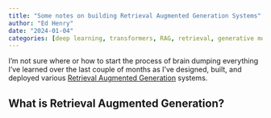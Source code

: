 ```yaml
---
title: "Some notes on building Retrieval Augmented Generation Systems"
author: "Ed Henry"
date: "2024-01-04"
categories: [deep learning, transformers, RAG, retrieval, generative modeling]
---
```


I'm not sure where or how to start the process of brain dumping everything I've learned over the last couple of months as I've designed, built, and deployed various [Retrieval Augmented Generation](https://arxiv.org/abs/2312.10997) systems.

## What is Retrieval Augmented Generation?

